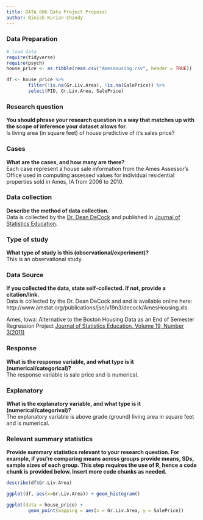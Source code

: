 ```yaml
---
title: DATA 606 Data Project Proposal
author: Binish Kurian Chandy
---
```


### Data Preparation

```r
# load data
require(tidyverse)
require(psych)
house_price <- as.tibble(read.csv("AmesHousing.csv", header = TRUE))

df <- house_price %>%
        filter(!is.na(Gr.Liv.Area), !is.na(SalePrice)) %>%
        select(PID, Gr.Liv.Area, SalePrice)

```


### Research question 

**You should phrase your research question in a way that matches up with the scope of inference your dataset allows for.**  
Is living area (in square feet) of house predictive of it's sales price?


### Cases 

**What are the cases, and how many are there?**  
Each case represent a house sale information from the Ames Assessor’s Office 
used in computing assessed values for individual residential properties sold in 
Ames, IA from 2006 to 2010.


### Data collection 

**Describe the method of data collection.**  
Data is collected by the [Dr. Dean DeCock](http://www.truman.edu/faculty-staff/decock) and published in [Journal of Statistics Education](http://ww2.amstat.org/publications/jse/v19n3/decock.pdf).


### Type of study 

**What type of study is this (observational/experiment)?**  
This is an observational study.


### Data Source 

**If you collected the data, state self-collected. If not, provide a citation/link.**  
Data is collected by the Dr. Dean DeCock and and is available online here: http://www.amstat.org/publications/jse/v19n3/decock/AmesHousing.xls 

Ames, Iowa: Alternative to the Boston Housing Data as an End of Semester Regression Project
[Journal of Statistics Education, Volume 19, Number 3(2011)](http://ww2.amstat.org/publications/jse/v19n3/decock.pdf)


### Response 

**What is the response variable, and what type is it (numerical/categorical)?**  
The response variable is sale price and is numerical.


### Explanatory 

**What is the explanatory variable, and what type is it (numerical/categorival)?**  
The explanatory variable is above grade (ground) living area in square feet and is numerical.


### Relevant summary statistics 

**Provide summary statistics relevant to your research question. For example, if you’re comparing means across groups provide means, SDs, sample sizes of each group. This step requires the use of R, hence a code chunk is provided below. Insert more code chunks as needed.**  

```r
describe(df$Gr.Liv.Area)

ggplot(df, aes(x=Gr.Liv.Area)) + geom_histogram()

ggplot(data = house_price) +
        geom_point(mapping = aes(x = Gr.Liv.Area, y = SalePrice))
```

